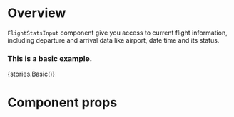 
<Meta title="Modules/Forms/Components/FlightStatsInput" component={FlightStatsInput} />

# Overview

`FlightStatsInput` component give you access to current flight information, including departure and arrival data like airport, date time and its status.

### This is a basic example.

<Preview>
    <Story name="FlightStatsInput">{stories.Basic()}</Story>
</Preview>

# Component props

<Props of={FlightStatsInput} />
